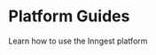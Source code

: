 
# Platform Guides

Learn how to use the Inngest platform

<GuideGrid cols={3}>

  <Guide
    href="/docs/deploy"
    name="How to deploy"
    description="Register your app and functions with the Inngest platform"
  />

  <Guide
    href="/docs/platform/environments"
    name="Working with environments"
    description="How to use production, branch and local environments"
  />

  <Guide
    href="/docs/events/creating-an-event-key"
    name="Creating an event key"
    description="Used to send events to your environment"
  />

</GuideGrid>